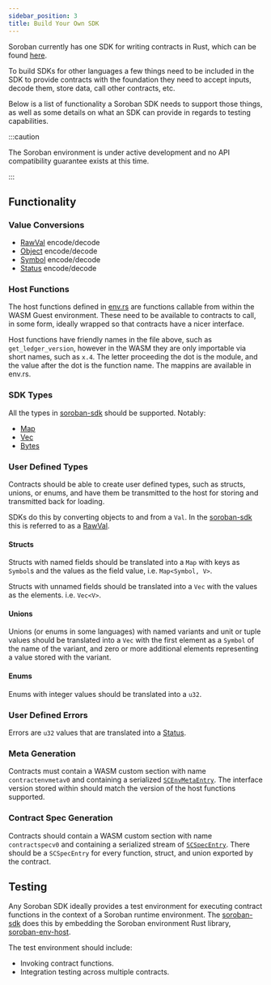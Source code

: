 ```yaml
---
sidebar_position: 3
title: Build Your Own SDK
---
```


Soroban currently has one SDK for writing contracts in Rust, which can be found
[here][soroban-sdk].

To build SDKs for other languages a few things need to be included in the SDK to
provide contracts with the foundation they need to accept inputs, decode them,
store data, call other contracts, etc.

Below is a list of functionality a Soroban SDK needs to support those things, as
well as some details on what an SDK can provide in regards to testing
capabilities.

:::caution

The Soroban environment is under active development and no API compatibility
guarantee exists at this time.

:::

## Functionality

### Value Conversions

- [RawVal] encode/decode
- [Object] encode/decode
- [Symbol] encode/decode
- [Status] encode/decode

### Host Functions

The host functions defined in [env.rs] are functions callable from within the
WASM Guest environment. These need to be available to contracts to call, in
some form, ideally wrapped so that contracts have a nicer interface.

Host functions have friendly names in the file above, such as
`get_ledger_version`, however in the WASM they are only importable via short
names, such as `x.4`. The letter proceeding the dot is the module, and the
value after the dot is the function name. The mappins are available in
env.rs.

### SDK Types

All the types in [soroban-sdk](https://docs.rs/soroban-sdk) should be
supported. Notably:

- [Map]
- [Vec]
- [Bytes]

### User Defined Types

Contracts should be able to create user defined types, such as structs,
unions, or enums, and have them be transmitted to the host for storing and
transmitted back for loading.

SDKs do this by converting objects to and from a `Val`. In the [soroban-sdk]
this is referred to as a [RawVal].

#### Structs

Structs with named fields should be translated into a `Map` with keys as
`Symbol`s and the values as the field value, i.e. `Map<Symbol, V>`.

Structs with unnamed fields should be translated into a `Vec` with the values
as the elements. i.e. `Vec<V>`.

#### Unions

Unions (or enums in some languages) with named variants and unit or tuple
values should be translated into a `Vec` with the first element as a `Symbol`
of the name of the variant, and zero or more additional elements representing
a value stored with the variant.

#### Enums

Enums with integer values should be translated into a `u32`.

### User Defined Errors

Errors are `u32` values that are translated into a [Status].

### Meta Generation

Contracts must contain a WASM custom section with name `contractenvmetav0`
and containing a serialized [`SCEnvMetaEntry`]. The interface version stored
within should match the version of the host functions supported.

### Contract Spec Generation

Contracts should contain a WASM custom section with name `contractspecv0` and
containing a serialized stream of [`SCSpecEntry`]. There should be a
`SCSpecEntry` for every function, struct, and union exported by the contract.

## Testing

Any Soroban SDK ideally provides a test environment for executing contract
functions in the context of a Soroban runtime environment. The [soroban-sdk]
does this by embedding the Soroban environment Rust library, [soroban-env-host].

The test environment should include:

- Invoking contract functions.
- Integration testing across multiple contracts.

[soroban-sdk]: https://docs.rs/soroban-sdk
[soroban-env-host]: https://github.com/stellar/rs-soroban-env
[RawVal]: https://github.com/stellar/rs-soroban-env/blob/main/soroban-env-common/src/raw_val.rs
[Status]: https://github.com/stellar/rs-soroban-env/blob/main/soroban-env-common/src/status.rs
[Object]: https://github.com/stellar/rs-soroban-env/blob/main/soroban-env-common/src/object.rs
[Symbol]: https://github.com/stellar/rs-soroban-env/blob/main/soroban-env-common/src/symbol.rs
[env.rs]: https://github.com/stellar/rs-soroban-env/blob/main/soroban-env-common/src/env.rs
[Map]: https://github.com/stellar/rs-soroban-sdk/blob/main/soroban-sdk/src/map.rs
[Vec]: https://github.com/stellar/rs-soroban-sdk/blob/main/soroban-sdk/src/vec.rs
[Bytes]: https://github.com/stellar/rs-soroban-sdk/blob/main/soroban-sdk/src/bytes.rs
[`SCEnvMetaEntry`]: https://github.com/stellar/stellar-xdr/blob/next/Stellar-contract-env-meta.x
[`SCSpecEntry`]: https://github.com/stellar/stellar-xdr/blob/next/Stellar-contract-spec.x
